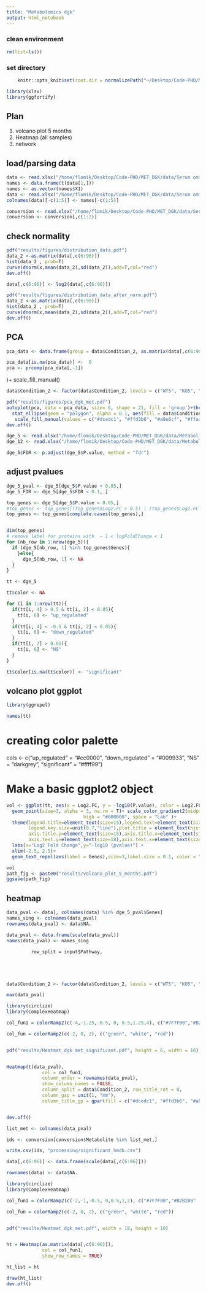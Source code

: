 ```yaml
---
title: "Metabolomics dgk"
output: html_notebook
---
```



### clean environment
```r
rm(list=ls())
```

### set directory
```r
    knitr::opts_knit$set(root.dir = normalizePath("~/Desktop/Code-PHD/MET_DGK/")) 
```

```r
library(xlsx)
library(ggfortify)
```

## Plan
1) volcano plot 5 months
2) Heatmap (all samples)
3) network


## load/parsing data
```r
data <- read.xlsx("/home/flomik/Desktop/Code-PHD/MET_DGK/data/Serum omics data from 5 and 12- months old dGK ko mice.xlsx",2, header = FALSE)
names <- data.frame(t(data[1,]))
names <- as.vector(names$X1)
data <- read.xlsx("/home/flomik/Desktop/Code-PHD/MET_DGK/data/Serum omics data from 5 and 12- months old dGK ko mice.xlsx",2)
colnames(data)[-c(1:5)] <- names[-c(1:5)]
```
```r
conversion <- read.xlsx("/home/flomik/Desktop/Code-PHD/MET_DGK/data/Serum omics data from 5 and 12- months old dGK ko mice.xlsx",3)
conversion <- conversion[,c(1:2)]
```

## check normality
```r
pdf("results/figures/distribution_data.pdf")
data_2 <-as.matrix(data[,c(6:96)])
hist(data_2 , prob=T)
curve(dnorm(x,mean(data_2),sd(data_2)),add=T,col="red")
dev.off()
```
```r
data[,c(6:96)] <- log2(data[,c(6:96)])
```

```r
pdf("results/figures/distribution_data_after_norm.pdf")
data_2 <-as.matrix(data[,c(6:96)])
hist(data_2 , prob=T)
curve(dnorm(x,mean(data_2),sd(data_2)),add=T,col="red")
dev.off()
```
## PCA
```r
pca_data <- data.frame(group = data$Condition_2, as.matrix(data[,c(6:96)]))
```

```r
pca_data[is.na(pca_data)] <-  0
pca <- prcomp(pca_data[,-1])
```

)+ scale_fill_manual()
```r
data$Condition_2 <- factor(data$Condition_2, levels = c("WT5", "KO5", "WT12", "KO12"))
```

```r
pdf("results/figures/pca_dgk_met.pdf")
autoplot(pca, data = pca_data, size= 6, shape = 21, fill = 'group')+theme_gray()+
  stat_ellipse(geom = "polygon", alpha = 0.1, aes(fill = data$Condition_2))+ #Size and alpha just for fun
   scale_fill_manual(values = c("#dcedc1", "#ffd3b6", "#a8e6cf", "#ffaaa5"))
dev.off()
```

```r
dge_5 <- read.xlsx("/home/flomik/Desktop/Code-PHD/MET_DGK/data/Metaboliomics data from 5 and 12 months dGK KO mice.xlsx",1)
dge_12 <- read.xlsx("/home/flomik/Desktop/Code-PHD/MET_DGK/data/Metaboliomics data from 5 and 12 months dGK KO mice.xlsx",2)
```
```r
dge_5$FDR <- p.adjust(dge_5$P.value, method = "fdr")
```

## adjust pvalues
```r
dge_5_pval <- dge_5[dge_5$P.value < 0.05,]
dge_5_FDR <- dge_5[dge_5$FDR < 0.1, ]
```
```r
top_genes <- dge_5[dge_5$P.value < 0.05,]
#top_genes <- top_genes[(top_genes$Log2.FC > 0.5) | (top_genes$Log2.FC < - 0.5), ]
top_genes <- top_genes[complete.cases(top_genes),]


dim(top_genes)
# remove label for proteins with  - 1 < logFoldChange < 1
for (nb_row in 1:nrow(dge_5)){
  if (dge_5[nb_row, 1] %in% top_genes$Genes){
    }else{
      dge_5[nb_row, 1] <- NA
  }
}
```


```r
tt <- dge_5

tt$color <- NA

for (i in 1:nrow(tt)){
  if(tt[i, 4] > 0.5 & tt[i, 2] < 0.05){
    tt[i, 6] <- "up_regulated"
  }
  if(tt[i, 4] < -0.5 & tt[i, 2] < 0.05){
    tt[i, 6] <- "down_regulated"
  }
  if(tt[i, 2] > 0.05){
    tt[i, 6] <- "NS"
  }
}
```
```r
tt$color[is.na(tt$color)] <- "significant"
```

## volcano plot ggplot

```r
library(ggrepel)
```
```r
names(tt)
```

# creating color palette
cols <- c("up_regulated" = "#cc0000", "down_regulated" = "#009933", "NS" = "darkgrey", "significant" = "#ffff99")

# Make a basic ggplot2 object

```r
vol <- ggplot(tt, aes(x = Log2.FC, y = -log10(P.value), color = Log2.FC))+ 
  geom_point(size=3, alpha = 3, na.rm = T)+ scale_color_gradient2(midpoint = 0, low = "#003300", mid = "#ffffcc",
                            high = "#800000", space = "Lab" )+ 
  theme(legend.title=element_text(size=15),legend.text=element_text(size=6),
        legend.key.size=unit(0.7,"line"),plot.title = element_text(hjust = 0.5),
        axis.title.y=element_text(size=15),axis.title.x=element_text(size=15),
        axis.text.y=element_text(size=18),axis.text.x=element_text(size=18)) +
  labs(x="Log2 Fold Change",y="-log10 (pvalue)") +
  xlim(-2.5, 2.5)+
  geom_text_repel(aes(label = Genes),size=3,label.size = 0.1, color = "black")

vol
path_fig <- paste0("results/volcano_plot_5_months.pdf")
ggsave(path_fig)
```

## heatmap
```r
data_pval <- data[, colnames(data) %in% dge_5_pval$Genes]
names_sing <- colnames(data_pval)
rownames(data_pval) <- data$NA.
```
```r
data_pval <- data.frame(scale(data_pval))
names(data_pval) <- names_sing
```


             
             
             row_split = input$Pathway,
             
             
             
             

```r
data$Condition_2 <- factor(data$Condition_2, levels = c("WT5", "KO5", "WT12", "KO12"))
```
   
```r
max(data_pval)
```
         
```r
library(circlize)
library(ComplexHeatmap)

col_fun1 = colorRamp2(c(-4,-1.25,-0.5, 0, 0.5,1.25,4), c("#7F7F00","#B2B200" ,"#E5E500","white","#BF7FBF","#993299","#590059"))

col_fun = colorRamp2(c(-2, 0, 2), c("green", "white", "red"))


pdf("results/Heatmat_dgk_met_significant.pdf", height = 6, width = 10)


Heatmap(t(data_pval),
             col = col_fun1,
             column_order = rownames(data_pval),
             show_column_names = FALSE,
             column_split = data$Condition_2, row_title_rot = 0,
             column_gap = unit(1, "mm"),
             column_title_gp = gpar(fill = c("#dcedc1", "#ffd3b6", "#a8e6cf", "#ffaaa5")), border = TRUE)


dev.off()
```
```r
list_met <- colnames(data_pval)
```
```r
ids <- conversion[conversion$Metabolite %in% list_met,]
```
```r
write.csv(ids, "processing/significant_hmdb.csv")
```
```r
data[,c(6:96)] <- data.frame(scale(data[,c(6:96)]))
```

```r
rownames(data) <- data$NA.
```

```r
library(circlize)
library(ComplexHeatmap)

col_fun1 = colorRamp2(c(-2,-1,-0.5, 0,0.5,1,2), c("#7F7F00","#B2B200" ,"#E5E500","white","#BF7FBF","#993299","#590059"))

col_fun = colorRamp2(c(-2, 0, 2), c("green", "white", "red"))


pdf("results/Heatmat_dgk_met.pdf", width = 18, height = 10)


ht = Heatmap(as.matrix(data[,c(6:96)]),
             col = col_fun1,
             show_row_names = TRUE)

ht_list = ht

draw(ht_list)
dev.off()
```
